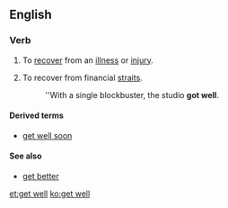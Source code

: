 ==English==

===Verb===
{{en-verb|head=[[get]] [[well]]|gets|getting|got|got|past_ptc2=gotten|past_ptc2_qual=North America}}

# {{label|en|idiomatic}} To [[recover]] from an [[illness]] or [[injury]].
# {{label|en|idiomatic|business}} To recover from financial [[straits]].
#: ''With a single blockbuster, the studio '''got well'''.

====Derived terms====
* [[get well soon]]

====See also====
* [[get better]]

[[et:get well]]
[[ko:get well]]